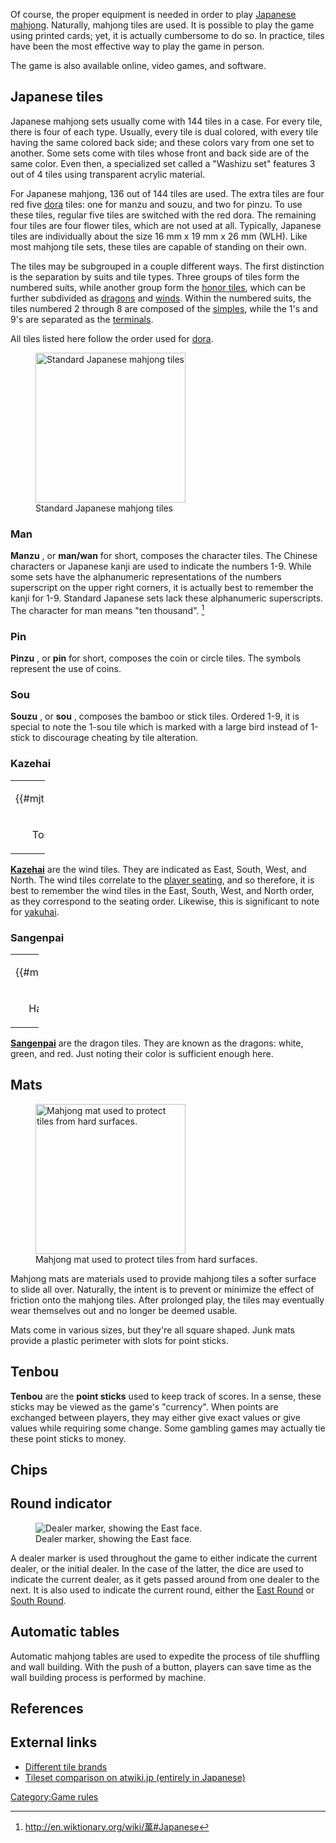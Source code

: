 Of course, the proper equipment is needed in order to play [[Japanese mahjong]].  Naturally, mahjong tiles are used.  It is possible to play the game using printed cards; yet, it is actually cumbersome to do so.  In practice, tiles have been the most effective way to play the game in person.

The game is also available online, video games, and software.

==Japanese tiles==
Japanese mahjong sets usually come with 144 tiles in a case.  For every tile, there is four of each type.  Usually, every tile is dual colored, with every tile having the same colored back side; and these colors vary from one set to another.  Some sets come with tiles whose front and back side are of the same color.  Even then, a specialized set called a "Washizu set" features 3 out of 4 tiles using transparent acrylic material.

For Japanese mahjong, 136 out of 144 tiles are used.  The extra tiles are four red five [[dora]] tiles: one for manzu and souzu, and two for pinzu.  To use these tiles, regular five tiles are switched with the red dora.  The remaining four tiles are four flower tiles, which are not used at all.  Typically, Japanese tiles are individually about the size 16 mm x 19 mm x 26 mm (WLH).  Like most mahjong tile sets, these tiles are capable of standing on their own.

The tiles may be subgrouped in a couple different ways.  The first distinction is the separation by suits and tile types.  Three groups of tiles form the numbered suits, while another group form the [[Jihai|honor tiles]], which can be further subdivided as [[sangenpai|dragons]] and [[kazehai|winds]].  Within the numbered suits, the tiles numbered 2 through 8 are composed of the [[tanyaohai|simples]], while the 1's and 9's are separated as the [[terminal|terminals]].

All tiles listed here follow the order used for [[dora]].

[[Image:Mahjong_Tiles.jpg|thumb|240px|Standard Japanese mahjong tiles]]

===Man===
{{manzu}}

'''Manzu''' {{kana|萬子}}, or '''man/wan''' {{kana|萬}} for short, composes the character tiles. The Chinese characters or Japanese kanji are used to indicate the numbers 1-9. While some sets have the alphanumeric representations of the numbers superscript on the upper right corners, it is actually best to remember the kanji for 1-9.  Standard Japanese sets lack these alphanumeric superscripts.  The character for man means "ten thousand". <ref>http://en.wiktionary.org/wiki/萬#Japanese</ref>

===Pin===
{{pinzu}}

'''Pinzu''' {{kana|筒子}}, or '''pin''' {{kana|筒}} for short, composes the coin or circle tiles. The symbols represent the use of coins.

===Sou===
{{souzu}}

'''Souzu''' {{kana|索子}}, or '''sou''' {{kana|索}}, composes the bamboo or stick tiles. Ordered 1-9, it is special to note the 1-sou tile which is marked with a large bird instead of 1-stick to discourage cheating by tile alteration.

===Kazehai===
{| class="wikitable" width=26%
|-
| align=center width=11%| {{#mjt:1z}} || align=center width=11%| {{#mjt:2z}} || align=center width=11%|  {{#mjt:3z}} || align=center width=11%|  {{#mjt:4z}} 
|-
| Ton || Nan || Shaa || Pei
|}

'''[[Kazehai]]''' {{kana|風牌}} are the wind tiles. They are indicated as East, South, West, and North. The wind tiles correlate to the [[Jikaze|player seating]], and so therefore, it is best to remember the wind tiles in the East, South, West, and North order, as they correspond to the seating order.  Likewise, this is significant to note for [[yakuhai]].

===Sangenpai===
{| class="wikitable" width=26%
|-
| align=center width=11%| {{#mjt:5z}} || align=center width=11%| {{#mjt:6z}} || align=center width=11%|  {{#mjt:7z}} 
|-
| Haku || Hatsu || Chun 
|}

'''[[Sangenpai]]''' {{kana|三元牌}} are the dragon tiles. They are known as the dragons: white, green, and red. Just noting their color is sufficient enough here.

==Mats==
[[File:Junk_Mat.jpg|thumb|240px|right|Mahjong mat used to protect tiles from hard surfaces.]]

Mahjong mats are materials used to provide mahjong tiles a softer surface to slide all over.  Naturally, the intent is to prevent or minimize the effect of friction onto the mahjong tiles.  After prolonged play, the tiles may eventually wear themselves out and no longer be deemed usable.

Mats come in various sizes, but they're all square shaped.  Junk mats provide a plastic perimeter with slots for point sticks.

==Tenbou==
{{main|Tenbou}}
'''Tenbou''' {{kana|点棒}} are the '''point sticks''' used to keep track of scores.  In a sense, these sticks may be viewed as the game's "currency".  When points are exchanged between players, they may either give exact values or give values while requiring some change.  Some gambling games may actually tie these point sticks to money.

==Chips==

==Round indicator==
[[Image:Dealer marker.jpg|thumb|right|Dealer marker, showing the East face.]]

A dealer marker is used throughout the game to either indicate the current dealer, or the initial dealer.  In the case of the latter, the dice are used to indicate the current dealer, as it gets passed around from one dealer to the next.  It is also used to indicate the current round, either the [[East Round]] or [[South Round]].

==Automatic tables==
{{main|Automatic mahjong table}}

Automatic mahjong tables are used to expedite the process of tile shuffling and wall building.  With the push of a button, players can save time as the wall building process is performed by machine.

==References==
{{reflist}}

==External links==
* [http://mahjong.wikia.com/wiki/Mahjong_Tiles_List_(Complete_Listing) Different tile brands]
* [http://www28.atwiki.jp/mjpai/ Tileset comparison on atwiki.jp (entirely in Japanese)]

[[Category:Game rules]]